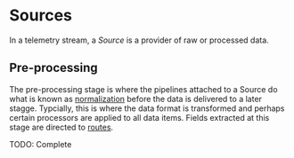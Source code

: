 # Sources

In a telemetry stream, a _Source_ is a provider of raw or processed data.

## Pre-processing

The pre-processing stage is where the pipelines attached to a Source do what is known as [normalization](./normalization.mdx) before the data is delivered to a later stagge. Typcially, this is where the data format is transformed and perhaps certain processors are applied to all data items. Fields extracted at this stage are directed to [routes](../routing/overview.mdx).

TODO: Complete
